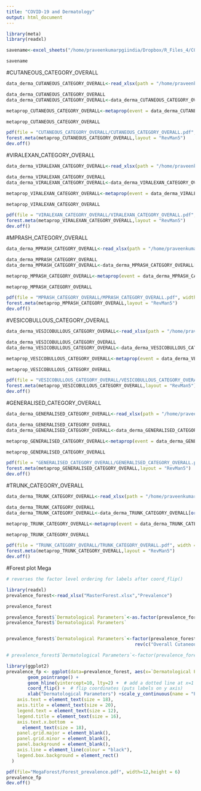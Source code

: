 ```yaml
---
title: "COVID-19 and Dermatology"
output: html_document
---
```


```r
library(meta)
library(readxl)
```

```r
savename<-excel_sheets("/home/praveenkumarpgiindia/Dropbox/R_Files_4/COVID-19 and Dermatology/Revised data (COVID 19-skin) for analysis.xlsx")

savename
```
#CUTANEOUS_CATEGORY_OVERALL
```r
data_derma_CUTANEOUS_CATEGORY_OVERALL<-read_xlsx(path = "/home/praveenkumarpgiindia/Dropbox/R_Files_4/COVID-19 and Dermatology/Revised data (COVID 19-skin) for analysis.xlsx",sheet = "CUTANEOUS_CATEGORY_OVERALL")

data_derma_CUTANEOUS_CATEGORY_OVERALL
data_derma_CUTANEOUS_CATEGORY_OVERALL<-data_derma_CUTANEOUS_CATEGORY_OVERALL[order(data_derma_CUTANEOUS_CATEGORY_OVERALL$author),]

metaprop_CUTANEOUS_CATEGORY_OVERALL<-metaprop(event = data_derma_CUTANEOUS_CATEGORY_OVERALL$n,n = data_derma_CUTANEOUS_CATEGORY_OVERALL$N,data = data_derma_CUTANEOUS_CATEGORY_OVERALL,comb.fixed = FALSE,comb.random = TRUE,studlab = data_derma_CUTANEOUS_CATEGORY_OVERALL$author,pscale = 100,method = "Inverse")

metaprop_CUTANEOUS_CATEGORY_OVERALL

pdf(file = "CUTANEOUS_CATEGORY_OVERALL/CUTANEOUS_CATEGORY_OVERALL.pdf", width = 12, height = 6)
forest.meta(metaprop_CUTANEOUS_CATEGORY_OVERALL,layout = "RevMan5")
dev.off()
```


#VIRALEXAN_CATEGORY_OVERALL
```r
data_derma_VIRALEXAN_CATEGORY_OVERALL<-read_xlsx(path = "/home/praveenkumarpgiindia/Dropbox/R_Files_4/COVID-19 and Dermatology/Revised data (COVID 19-skin) for analysis.xlsx",sheet = "VIRALEXAN_CATEGORY_OVERALL")

data_derma_VIRALEXAN_CATEGORY_OVERALL
data_derma_VIRALEXAN_CATEGORY_OVERALL<-data_derma_VIRALEXAN_CATEGORY_OVERALL[order(data_derma_VIRALEXAN_CATEGORY_OVERALL$author),]

metaprop_VIRALEXAN_CATEGORY_OVERALL<-metaprop(event = data_derma_VIRALEXAN_CATEGORY_OVERALL$n,n = data_derma_VIRALEXAN_CATEGORY_OVERALL$N,data = data_derma_VIRALEXAN_CATEGORY_OVERALL,comb.fixed = FALSE,comb.random = TRUE,studlab = data_derma_VIRALEXAN_CATEGORY_OVERALL$author,pscale = 100,method = "Inverse")

metaprop_VIRALEXAN_CATEGORY_OVERALL

pdf(file = "VIRALEXAN_CATEGORY_OVERALL/VIRALEXAN_CATEGORY_OVERALL.pdf", width = 12, height = 6)
forest.meta(metaprop_VIRALEXAN_CATEGORY_OVERALL,layout = "RevMan5")
dev.off()
```
<!-- #CTD_CATEGORY_OVERALL -->
<!-- ```{r} -->
<!-- data_derma_CTD_CATEGORY_OVERALL<-read_xlsx(path = "/home/praveenkumarpgiindia/Dropbox/R_Files_4/COVID-19 and Dermatology/Revised data (COVID 19-skin) for analysis.xlsx",sheet = "CTD_CATEGORY_OVERALL") -->

<!-- data_derma_CTD_CATEGORY_OVERALL -->
<!-- data_derma_CTD_CATEGORY_OVERALL<-data_derma_CTD_CATEGORY_OVERALL[order(data_derma_CTD_CATEGORY_OVERALL$author),] -->

<!-- metaprop_CTD_CATEGORY_OVERALL<-metaprop(event = data_derma_CTD_CATEGORY_OVERALL$n,n = data_derma_CTD_CATEGORY_OVERALL$N,data = data_derma_CTD_CATEGORY_OVERALL,comb.fixed = FALSE,comb.random = TRUE,studlab = data_derma_CTD_CATEGORY_OVERALL$author,pscale = 100,method = "Inverse") -->

<!-- metaprop_CTD_CATEGORY_OVERALL -->

<!-- pdf(file = "CTD_CATEGORY_OVERALL/CTD_CATEGORY_OVERALL.pdf", width = 12, height = 6) -->
<!-- forest.meta(metaprop_CTD_CATEGORY_OVERALL,layout = "RevMan5") -->
<!-- dev.off() -->
<!-- ``` -->
#MPRASH_CATEGORY_OVERALL
```r
data_derma_MPRASH_CATEGORY_OVERALL<-read_xlsx(path = "/home/praveenkumarpgiindia/Dropbox/R_Files_4/COVID-19 and Dermatology/Revised data (COVID 19-skin) for analysis.xlsx",sheet = "MPRASH_CATEGORY_OVERALL")

data_derma_MPRASH_CATEGORY_OVERALL
data_derma_MPRASH_CATEGORY_OVERALL<-data_derma_MPRASH_CATEGORY_OVERALL[order(data_derma_MPRASH_CATEGORY_OVERALL$author),]

metaprop_MPRASH_CATEGORY_OVERALL<-metaprop(event = data_derma_MPRASH_CATEGORY_OVERALL$n,n = data_derma_MPRASH_CATEGORY_OVERALL$N,data = data_derma_MPRASH_CATEGORY_OVERALL,comb.fixed = FALSE,comb.random = TRUE,studlab = data_derma_MPRASH_CATEGORY_OVERALL$author,pscale = 100,method = "Inverse")

metaprop_MPRASH_CATEGORY_OVERALL

pdf(file = "MPRASH_CATEGORY_OVERALL/MPRASH_CATEGORY_OVERALL.pdf", width = 12, height = 6)
forest.meta(metaprop_MPRASH_CATEGORY_OVERALL,layout = "RevMan5")
dev.off()
```

<!-- #URTICARIA_CATEGORY_OVERALL -->
<!-- ```{r} -->
<!-- data_derma_URTICARIA_CATEGORY_OVERALL<-read_xlsx(path = "/home/praveenkumarpgiindia/Dropbox/R_Files_4/COVID-19 and Dermatology/Revised data (COVID 19-skin) for analysis.xlsx",sheet = "URTICARIA_CATEGORY_OVERALL") -->

<!-- data_derma_URTICARIA_CATEGORY_OVERALL -->
<!-- data_derma_URTICARIA_CATEGORY_OVERALL<-data_derma_URTICARIA_CATEGORY_OVERALL[order(data_derma_URTICARIA_CATEGORY_OVERALL$author),] -->

<!-- metaprop_URTICARIA_CATEGORY_OVERALL<-metaprop(event = data_derma_URTICARIA_CATEGORY_OVERALL$n,n = data_derma_URTICARIA_CATEGORY_OVERALL$N,data = data_derma_URTICARIA_CATEGORY_OVERALL,comb.fixed = FALSE,comb.random = TRUE,studlab = data_derma_URTICARIA_CATEGORY_OVERALL$author,pscale = 100,method = "Inverse") -->

<!-- metaprop_URTICARIA_CATEGORY_OVERALL -->

<!-- pdf(file = "URTICARIA_CATEGORY_OVERALL/URTICARIA_CATEGORY_OVERALL.pdf", width = 12, height = 6) -->
<!-- forest.meta(metaprop_URTICARIA_CATEGORY_OVERALL,layout = "RevMan5") -->
<!-- dev.off() -->
<!-- ``` -->

#VESICOBULLOUS_CATEGORY_OVERALL
```r
data_derma_VESICOBULLOUS_CATEGORY_OVERALL<-read_xlsx(path = "/home/praveenkumarpgiindia/Dropbox/R_Files_4/COVID-19 and Dermatology/Revised data (COVID 19-skin) for analysis.xlsx",sheet = "VESICOBULLOUS_CATEGORY_OVERALL")

data_derma_VESICOBULLOUS_CATEGORY_OVERALL
data_derma_VESICOBULLOUS_CATEGORY_OVERALL<-data_derma_VESICOBULLOUS_CATEGORY_OVERALL[order(data_derma_VESICOBULLOUS_CATEGORY_OVERALL$author),]

metaprop_VESICOBULLOUS_CATEGORY_OVERALL<-metaprop(event = data_derma_VESICOBULLOUS_CATEGORY_OVERALL$n,n = data_derma_VESICOBULLOUS_CATEGORY_OVERALL$N,data = data_derma_VESICOBULLOUS_CATEGORY_OVERALL,comb.fixed = FALSE,comb.random = TRUE,studlab = data_derma_VESICOBULLOUS_CATEGORY_OVERALL$author,pscale = 100,method = "Inverse")

metaprop_VESICOBULLOUS_CATEGORY_OVERALL

pdf(file = "VESICOBULLOUS_CATEGORY_OVERALL/VESICOBULLOUS_CATEGORY_OVERALL.pdf", width = 12, height = 6)
forest.meta(metaprop_VESICOBULLOUS_CATEGORY_OVERALL,layout = "RevMan5")
dev.off()
```

<!-- #CHILBLAIN_CATEGORY_OVERALL -->
<!-- ```{r} -->
<!-- data_derma_CHILBLAIN_CATEGORY_OVERALL<-read_xlsx(path = "/home/praveenkumarpgiindia/Dropbox/R_Files_4/COVID-19 and Dermatology/Revised data (COVID 19-skin) for analysis.xlsx",sheet = "CHILBLAIN_CATEGORY_OVERALL") -->

<!-- data_derma_CHILBLAIN_CATEGORY_OVERALL -->
<!-- data_derma_CHILBLAIN_CATEGORY_OVERALL<-data_derma_CHILBLAIN_CATEGORY_OVERALL[order(data_derma_CHILBLAIN_CATEGORY_OVERALL$author),] -->

<!-- metaprop_CHILBLAIN_CATEGORY_OVERALL<-metaprop(event = data_derma_CHILBLAIN_CATEGORY_OVERALL$n,n = data_derma_CHILBLAIN_CATEGORY_OVERALL$N,data = data_derma_CHILBLAIN_CATEGORY_OVERALL,comb.fixed = FALSE,comb.random = TRUE,studlab = data_derma_CHILBLAIN_CATEGORY_OVERALL$author,pscale = 100,method = "Inverse") -->

<!-- metaprop_CHILBLAIN_CATEGORY_OVERALL -->

<!-- pdf(file = "CHILBLAIN_CATEGORY_OVERALL/CHILBLAIN_CATEGORY_OVERALL.pdf", width = 12, height = 6) -->
<!-- forest.meta(metaprop_CHILBLAIN_CATEGORY_OVERALL,layout = "RevMan5") -->
<!-- dev.off() -->
<!-- ``` -->

<!-- #LIVEDO_CATEGORY_OVERALL -->
<!-- ```{r} -->
<!-- data_derma_LIVEDO_CATEGORY_OVERALL<-read_xlsx(path = "/home/praveenkumarpgiindia/Dropbox/R_Files_4/COVID-19 and Dermatology/Revised data (COVID 19-skin) for analysis.xlsx",sheet = "LIVEDO_CATEGORY_OVERALL") -->

<!-- data_derma_LIVEDO_CATEGORY_OVERALL -->
<!-- data_derma_LIVEDO_CATEGORY_OVERALL<-data_derma_LIVEDO_CATEGORY_OVERALL[order(data_derma_LIVEDO_CATEGORY_OVERALL$author),] -->

<!-- metaprop_LIVEDO_CATEGORY_OVERALL<-metaprop(event = data_derma_LIVEDO_CATEGORY_OVERALL$n,n = data_derma_LIVEDO_CATEGORY_OVERALL$N,data = data_derma_LIVEDO_CATEGORY_OVERALL,comb.fixed = FALSE,comb.random = TRUE,studlab = data_derma_LIVEDO_CATEGORY_OVERALL$author,pscale = 100,method = "Inverse") -->
    
<!-- metaprop_LIVEDO_CATEGORY_OVERALL -->

<!-- pdf(file = "LIVEDO_CATEGORY_OVERALL/LIVEDO_CATEGORY_OVERALL.pdf", width = 12, height = 6) -->
<!-- forest.meta(metaprop_LIVEDO_CATEGORY_OVERALL,layout = "RevMan5") -->
<!-- dev.off() -->
<!-- ``` -->

#GENERALISED_CATEGORY_OVERALL
```r
data_derma_GENERALISED_CATEGORY_OVERALL<-read_xlsx(path = "/home/praveenkumarpgiindia/Dropbox/R_Files_4/COVID-19 and Dermatology/Revised data (COVID 19-skin) for analysis.xlsx",sheet = "GENERALISED_CATEGORY_OVERALL")

data_derma_GENERALISED_CATEGORY_OVERALL
data_derma_GENERALISED_CATEGORY_OVERALL<-data_derma_GENERALISED_CATEGORY_OVERALL[order(data_derma_GENERALISED_CATEGORY_OVERALL$author),]

metaprop_GENERALISED_CATEGORY_OVERALL<-metaprop(event = data_derma_GENERALISED_CATEGORY_OVERALL$n,n = data_derma_GENERALISED_CATEGORY_OVERALL$N,data = data_derma_GENERALISED_CATEGORY_OVERALL,comb.fixed = FALSE,comb.random = TRUE,studlab = data_derma_GENERALISED_CATEGORY_OVERALL$author,pscale = 100,method = "Inverse")

metaprop_GENERALISED_CATEGORY_OVERALL

pdf(file = "GENERALISED_CATEGORY_OVERALL/GENERALISED_CATEGORY_OVERALL.pdf", width = 12, height = 6)
forest.meta(metaprop_GENERALISED_CATEGORY_OVERALL,layout = "RevMan5")
dev.off()
```

#TRUNK_CATEGORY_OVERALL
```r
data_derma_TRUNK_CATEGORY_OVERALL<-read_xlsx(path = "/home/praveenkumarpgiindia/Dropbox/R_Files_4/COVID-19 and Dermatology/Revised data (COVID 19-skin) for analysis.xlsx",sheet = "TRUNK_CATEGORY_OVERALL")

data_derma_TRUNK_CATEGORY_OVERALL
data_derma_TRUNK_CATEGORY_OVERALL<-data_derma_TRUNK_CATEGORY_OVERALL[order(data_derma_TRUNK_CATEGORY_OVERALL$author),]

metaprop_TRUNK_CATEGORY_OVERALL<-metaprop(event = data_derma_TRUNK_CATEGORY_OVERALL$n,n = data_derma_TRUNK_CATEGORY_OVERALL$N,data = data_derma_TRUNK_CATEGORY_OVERALL,comb.fixed = FALSE,comb.random = TRUE,studlab = data_derma_TRUNK_CATEGORY_OVERALL$author,pscale = 100,method = "Inverse")

metaprop_TRUNK_CATEGORY_OVERALL

pdf(file = "TRUNK_CATEGORY_OVERALL/TRUNK_CATEGORY_OVERALL.pdf", width = 12, height = 6)
forest.meta(metaprop_TRUNK_CATEGORY_OVERALL,layout = "RevMan5")
dev.off()
```

#Forest plot Mega
```r

# reverses the factor level ordering for labels after coord_flip()

library(readxl)
prevalence_forest<-read_xlsx("MasterForest.xlsx","Prevalence")

prevalence_forest

prevalence_forest$`Dermatological Parameters`<-as.factor(prevalence_forest$`Dermatological Parameters`)
prevalence_forest$`Dermatological Parameters`


prevalence_forest$`Dermatological Parameters`<-factor(prevalence_forest$`Dermatological Parameters`,levels = 
                                                rev(c("Overall Cutaneous Lesions","Viral Exanthems","Maculo-papular Rashes","Vesiculo-bullous Lesions","Generalised Distribution","Truncal Distribution")))

# prevalence_forest$`Dermatological Parameters`<-factor(prevalence_forest$`Dermatological Parameters`,levels = rev(prevalence_forest$`Dermatological Parameters`))

library(ggplot2)
prevalence_fp <- ggplot(data=prevalence_forest, aes(x=`Dermatological Parameters`, y=center, ymin=lower, ymax=upper)) +
        geom_pointrange() + 
        geom_hline(yintercept=10, lty=2) +  # add a dotted line at x=1 after flip
        coord_flip() +  # flip coordinates (puts labels on y axis)
        xlab("Dermatological Parameters") +scale_y_continuous(name = "Prevalence (95% CI)",breaks = c(0,5,10,15,20,25,30,35),limits = c(0,35))+ theme(
    axis.text = element_text(size = 18),
    axis.title = element_text(size = 20),
    legend.text = element_text(size = 12),
    legend.title = element_text(size = 16),
    axis.text.x.bottom  =
      element_text(size = 18),
    panel.grid.major = element_blank(),
    panel.grid.minor = element_blank(),
    panel.background = element_blank(),
    axis.line = element_line(colour = "black"),
    legend.box.background = element_rect()
  )

pdf(file="MegaForest/Forest_prevalence.pdf", width=12,height = 6) 
prevalence_fp
dev.off()

```